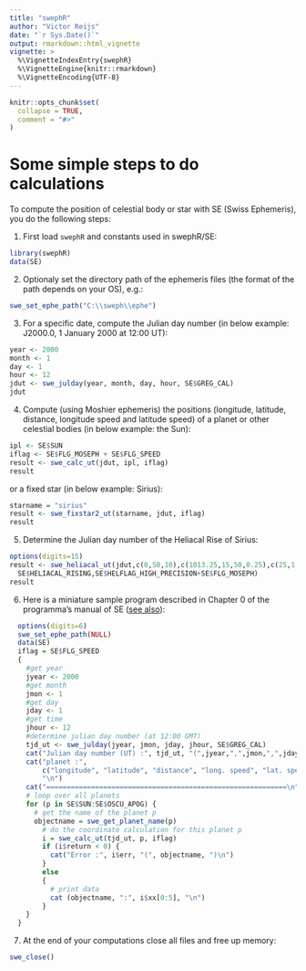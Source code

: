 ```yaml
---
title: "swephR"
author: "Victor Reijs"
date: "`r Sys.Date()`"
output: rmarkdown::html_vignette
vignette: >
  %\VignetteIndexEntry{swephR}
  %\VignetteEngine{knitr::rmarkdown}
  %\VignetteEncoding{UTF-8}
---
```


```r
knitr::opts_chunk$set(
  collapse = TRUE,
  comment = "#>"
)
```


# Some simple steps to do calculations
To compute the position of celestial body or star with SE (Swiss Ephemeris), you do the following steps:


1. First load `swephR` and constants used in swephR/SE:
```r
library(swephR)
data(SE)
```

2. Optionaly set the directory path of the ephemeris files  (the format of the path depends on your OS), e.g.:
```r
swe_set_ephe_path("C:\\sweph\\ephe")
```

3. For a specific date, compute the Julian day number (in below example: J2000.0, 1 January 2000 at 12:00 UT):
```r
year <- 2000
month <- 1
day <- 1
hour <- 12
jdut <- swe_julday(year, month, day, hour, SE$GREG_CAL)
jdut
```

4. Compute (using Moshier ephemeris) the positions (longitude, latitude, distance, longitude speed and latitude speed) of a planet or other celestial bodies (in below example: the Sun):
```r
ipl <- SE$SUN
iflag <- SE$FLG_MOSEPH + SE$FLG_SPEED
result <- swe_calc_ut(jdut, ipl, iflag)
result
```
or a fixed star (in below example: Sirius):
```r
starname = "sirius"
result <- swe_fixstar2_ut(starname, jdut, iflag)
result
```

5. Determine the Julian day number of the Heliacal Rise of Sirius:
```r
options(digits=15)
result <- swe_heliacal_ut(jdut,c(0,50,10),c(1013.25,15,50,0.25),c(25,1,1,1,5,0.8),starname,
  SE$HELIACAL_RISING,SE$HELFLAG_HIGH_PRECISION+SE$FLG_MOSEPH)
result
```

6. Here is a miniature sample program described in Chapter 0 of the programma's manual of SE ([see also](http://www.astro.com/swisseph/swephprg.htm#_Toc505244830)):
```r
  options(digits=6)
  swe_set_ephe_path(NULL)
  data(SE)
  iflag = SE$FLG_SPEED
  {
    #get year
    jyear <- 2000
    #get month
    jmon <- 1
    #get day
    jday <- 1
    #get time
    jhour <- 12
    #determine julian day number (at 12:00 GMT)
    tjd_ut <- swe_julday(jyear, jmon, jday, jhour, SE$GREG_CAL)
    cat("Julian day number (UT) :", tjd_ut, "(",jyear,",",jmon,",",jday,"; proleptic Gregorian calendar)\n")
    cat("planet :",
        c("longitude", "latitude", "distance", "long. speed", "lat. speed"),
        "\n")
    cat("===========================================================\n")
    # loop over all planets
    for (p in SE$SUN:SE$OSCU_APOG) {
      # get the name of the planet p
      objectname = swe_get_planet_name(p)
        # do the coordinate calculation for this planet p
        i = swe_calc_ut(tjd_ut, p, iflag)
        if (i$return < 0) {
          cat("Error :", i$err, "(", objectname, ")\n")
        }
        else
        {
          # print data
          cat (objectname, ":", i$xx[0:5], "\n")
        }
    }
  }
```

7.	At the end of your computations close all files and free up memory:
```r
swe_close()
```
